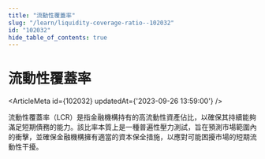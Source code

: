 ```yaml
---
title: "流動性覆蓋率"
slug: "/learn/liquidity-coverage-ratio--102032"
id: "102032"
hide_table_of_contents: true
---
```



# 流動性覆蓋率

<ArticleMeta id={102032} updatedAt={'2023-09-26 13:59:00'} />
<div className='border-solid border-b border-t-0 my-4 border-[var(--ifm-color-gray-300)]' />

流動性覆蓋率（LCR）是指金融機構持有的高流動性資產佔比，以確保其持續能夠滿足短期債務的能力。該比率本質上是一種普遍性壓力測試，旨在預測市場範圍內的衝擊，並確保金融機構擁有適當的資本保全措施，以應對可能困擾市場的短期流動性干擾。
